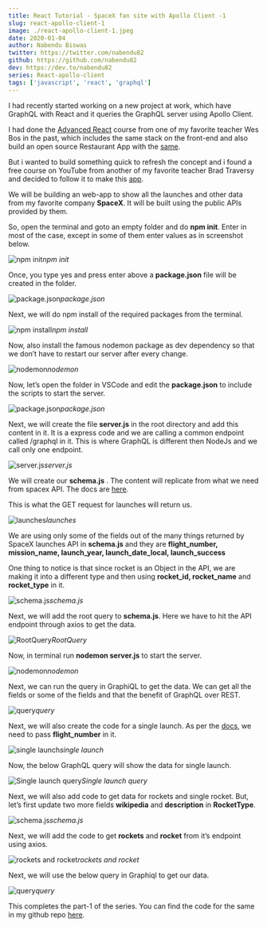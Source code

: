 ```yaml
---
title: React Tutorial - SpaceX fan site with Apollo Client -1
slug: react-apollo-client-1
image: ./react-apollo-client-1.jpeg
date: 2020-01-04
author: Nabendu Biswas
twitter: https://twitter.com/nabendu82
github: https://github.com/nabendu82
dev: https://dev.to/nabendu82
series: React-apollo-client
tags: ['javascript', 'react', 'graphql']
---
```


I had recently started working on a new project at work, which have GraphQL with React and it queries the GraphQL server using Apollo Client.

I had done the [Advanced React](https://advancedreact.com) course from one of my favorite teacher Wes Bos in the past, which includes the same stack on the front-end and also build an open source Restaurant App with the [same](https://thewebdev.tech/restaurant-billing-app-react-nextjs).

But i wanted to build something quick to refresh the concept and i found a free course on YouTube from another of my favorite teacher Brad Traversy and decided to follow it to make this [app](https://www.youtube.com/watch?v=SEMTj8w04Z8&list=PLillGF-RfqbZrjw48EXLdM4dsOhURCLZx).

We will be building an web-app to show all the launches and other data from my favorite company **SpaceX**. It will be built using the public APIs provided by them.

So, open the terminal and goto an empty folder and do **npm init**. Enter in most of the case, except in some of them enter values as in screenshot below.

![npm init](https://ik.imagekit.io/thewebdev/SpaceX/1/1_3353c6dy6.png)*npm init*

Once, you type yes and press enter above a **package.json** file will be created in the folder.

![package.json](https://ik.imagekit.io/thewebdev/SpaceX/1/2_JatHusdiB.png)*package.json*

Next, we will do npm install of the required packages from the terminal.

![npm install](https://ik.imagekit.io/thewebdev/SpaceX/1/3_0sOEzgN6a.png)*npm install*

Now, also install the famous nodemon package as dev dependency so that we don’t have to restart our server after every change.

![nodemon](https://ik.imagekit.io/thewebdev/SpaceX/1/4_32xWPSwI6.png)*nodemon*

Now, let’s open the folder in VSCode and edit the **package.json** to include the scripts to start the server.

![package.json](https://ik.imagekit.io/thewebdev/SpaceX/1/5_UtyR_exI7h.png)*package.json*

Next, we will create the file **server.js** in the root directory and add this content in it. It is a express code and we are calling a common endpoint called /graphql in it. This is where GraphQL is different then NodeJs and we call only one endpoint.

![server.js](https://ik.imagekit.io/thewebdev/SpaceX/1/6_tAYJEoiob0.png)*server.js*

We will create our **schema.js** . The content will replicate from what we need from spacex API. The docs are [here](https://docs.spacexdata.com).

This is what the GET request for launches will return us.

![launches](https://ik.imagekit.io/thewebdev/SpaceX/1/7_EX5sPKtsYz.png)*launches*

We are using only some of the fields out of the many things returned by SpaceX launches API in **schema.js** and they are **flight_number, mission_name, launch_year, launch_date_local, launch_success**

One thing to notice is that since rocket is an Object in the API, we are making it into a different type and then using **rocket_id, rocket_name** and **rocket_type** in it.

![schema.js](https://ik.imagekit.io/thewebdev/SpaceX/1/8_gw3zzeo2u.png)*schema.js*

Next, we will add the root query to **schema.js**. Here we have to hit the API endpoint through axios to get the data.

![RootQuery](https://ik.imagekit.io/thewebdev/SpaceX/1/9_xCR0BEskw.png)*RootQuery*

Now, in terminal run **nodemon server.js** to start the server.

![nodemon](https://ik.imagekit.io/thewebdev/SpaceX/1/10_it1HA2s-L.png)*nodemon*

Next, we can run the query in GraphiQL to get the data. We can get all the fields or some of the fields and that the benefit of GraphQL over REST.

![query](https://ik.imagekit.io/thewebdev/SpaceX/1/11_3z1ZLxOmXd.png)*query*

Next, we will also create the code for a single launch. As per the [docs](https://docs.spacexdata.com/?version=latest#cfcc49e7-5fe4-4dd3-9701-7c5caf7af9fb), we need to pass **flight_number** in it.

![single launch](https://ik.imagekit.io/thewebdev/SpaceX/1/12_xR7eaHhgM.png)*single launch*

Now, the below GraphQL query will show the data for single launch.

![Single launch query](https://ik.imagekit.io/thewebdev/SpaceX/1/13_Zd4EgvFpv.png)*Single launch query*

Next, we will also add code to get data for rockets and single rocket. But, let’s first update two more fields **wikipedia** and **description** in **RocketType**.

![schema.js](https://ik.imagekit.io/thewebdev/SpaceX/1/14_icE6i-1dK.png)*schema.js*

Next, we will add the code to get **rockets** and **rocket** from it’s endpoint using axios.

![rockets and rocket](https://ik.imagekit.io/thewebdev/SpaceX/1/15_d91-pbjTfd.png)*rockets and rocket*

Next, we will use the below query in Graphiql to get our data.

![query](https://ik.imagekit.io/thewebdev/SpaceX/1/16_kTDh0vYUA.png)*query*

This completes the part-1 of the series. You can find the code for the same in my github repo [here](https://github.com/nabendu82/ReactApolloClient).
